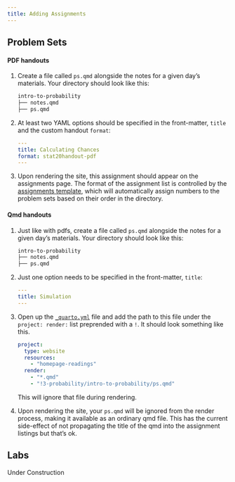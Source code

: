 ```yaml
---
title: Adding Assignments
---
```


## Problem Sets

#### PDF handouts

1. Create a file called `ps.qmd` alongside the notes for a given day's materials. Your directory should look like this:

   ```markdown
   intro-to-probability
   ├── notes.qmd
   ├── ps.qmd
   ```
2. At least two YAML options should be specified in the front-matter, `title` and the custom handout `format`:

   ```yaml
   ---
   title: Calculating Chances
   format: stat20handout-pdf
   ---
   ```
3. Upon rendering the site, this assignment should appear on the assignments page. The format of the assignment list is controlled by the [assignments template](https://github.com/stat20/stat20/blob/main/assets/listings/assignments-ps.ejs#L4), which will automatically assign numbers to the problem sets based on their order in the directory.


#### Qmd handouts

1. Just like with pdfs, create a file called `ps.qmd` alongside the notes for a given day's materials. Your directory should look like this:

   ```markdown
   intro-to-probability
   ├── notes.qmd
   ├── ps.qmd
   ```
2. Just one option needs to be specified in the front-matter, `title`:

   ```yaml
   ---
   title: Simulation
   ---
   ```
3. Open up the [`_quarto.yml`](https://github.com/stat20/stat20/blob/main/_quarto.yml) file and add the path to this file under the `project: render:` list preprended with a `!`. It should look something like this.

   ```yaml
   project:
     type: website
     resources:
       - "homepage-readings"
     render:
       - "*.qmd"
       - "!3-probability/intro-to-probability/ps.qmd"
   ```
   This will ignore that file during rendering.
4. Upon rendering the site, your `ps.qmd` will be ignored from the render process, making it available as an ordinary qmd file. This has the current side-effect of not propagating the title of the qmd into the assignment listings but that's ok.

## Labs

::: callout-warning
Under Construction
:::